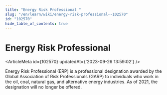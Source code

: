 ```yaml
---
title: "Energy Risk Professional "
slug: "/en/learn/wiki/energy-risk-professional--102570"
id: "102570"
hide_table_of_contents: true
---
```



# Energy Risk Professional 

<ArticleMeta id={102570} updatedAt={'2023-09-26 13:59:02'} />
<div className='border-solid border-b border-t-0 my-4 border-[var(--ifm-color-gray-300)]' />

Energy Risk Professional (ERP) is a professional designation awarded by the Global Association of Risk Professionals (GARP) to individuals who work in the oil, coal, natural gas, and alternative energy industries. As of 2021, the designation will no longer be offered.
